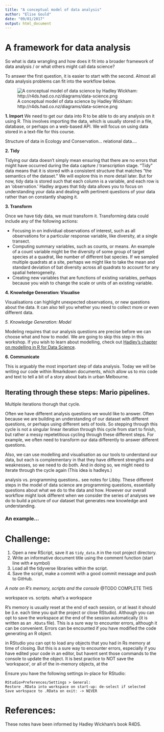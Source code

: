 ```yaml
---
title: "A conceptual model of data analysis"
author: "Elise Gould"
date: "09/01/2017"
output: html_document
---
```


# A framework for data analysis

So what is data wrangling and how does it fit into a broader framework of data analysis / or what others might call data science?

To answer the first question, it is easier to start with the second. Almost all data analysis problems can fit into the workflow below.

![A conceptual model of data science by Hadley Wickham: http://r4ds.had.co.nz/diagrams/data-science.png](../assets/data-science.png)

**1. Import** We need to get our data into R to be able to do any analysis on it using R. This involves importing the data, which is usually stored in a file, database, or perhaps on a web-based API. We will focus on using data stored in a text-file for this course.

Structure of data in Ecology and Conservation... relational data.... 

**2. Tidy** 

Tidying our data doesn't simply mean ensuring that there are no errors that might have occurred during the data capture / transcription stage. "Tidy" data means that it is stored with a consistent structure that matches "the semantics of the dataset." We will explore this in more detail later. But for now, tidy data is stored such that each column is a variable, and each row is an 'observation.' Hadley argues that tidy data allows you to focus on understanding your data and dealing with pertinent questions of your data rather than on constantly shaping it.


**3. Transform**

Once we have tidy data, we must transform it. Transforming data could include any of the following actions:

- Focusing in on individual observations of interest, such as all observations for a particular response variable, like diversity, at a single transect.
- Computing summary variables, such as counts, or means. An example of a count variable might be the diversity of some group of target species at a quadrat, like number of different bat species. If we sampled multiple quadrats at a site, perhaps we might like to take the mean and standard deviation of bat diversity across all quadrats to account for any spatial heterogeneity.
- Creating new variables that are functions of existing variables, perhaps because you wish to change the scale or units of an existing variable.

**4. Knowledge Generation: Visualise**

Visualisations can highlight unexpected observations, or new questions about the data. It can also tell you whether you need to collect more or even different data. 

*5. Knowledge Generation: Model*

Modeling requires that our analysis questions are precise before we can choose what and how to model. We are going to skip this step in this workshop. If you wish to learn about modelling, check out  [Hadley's chapter on modelling in R for Data Science](http://r4ds.had.co.nz/model-intro.html).

**6. Communicate**

This is arguably the most important step of data analysis. Today we will be writing our code within Rmarkdown documents, which allow us to mix code and text to tell a bit of a story about bats in urban Melbourne.

##  Iterating through these steps: Mario pipelines.

Multiple iterations thorugh that cycle.

Often we have different analysis questions we would like to answer. Often because we are building an understanding of our dataset with different questions, or perhaps using different sets of tools. So stepping through this cycle is not a singular linear iteration through this cycle from start to finish, but rather a messy repetetitious cycling through these different steps. For example, we often need to transform our data differently to answer different questions.

Also, we can use modelling and visualisation as our tools to understand our data, but each is complementary in that they have different strengths and weaknesses, so we need to do both. And in doing so, we might need to iterate through the cycle again (This idea is hadleys.)

analysis vs. programming questions.. see notes for Libby. These different steps in the model of data science are programming questions, essentially questions about what we do to the data and how. However our overall workflow might look different when we consider the series of analyses we do to build a picture of our dataset that generates new knowledge and understanding.

### An example...

# Challenge:

1. Open a new RScript, save it as `tidy_data.R` in the root project directory.
2. Write an informative document title using the comment function (start line with `#` symbol)
3. Load all the tidyverse libraries within the script.
4. Save the script, make a commit with a good commit message and push to GitHub.

*A note on R's memory, scripts and the console* @TODO COMPLETE THIS

workspace vs. scripts. what's a workspace

R's memory is usually reset at the end of each session, or at least it should be (i.e. each time you quit the project or close RStudio). Although you can opt to save the workspace at the end of the session automatically (it is written as an `.RData` file). This is a sure way to encounter errors, although it can be convenient. Errors can be encounted if you have modified the code generating an R object.


in RStudio you can opt to load any objects that you had in Rs memory at time of closing. But this is a sure way to encounter errors, especially if you have edited your code in an editor, but havent sent those commands to the console to update the object. It is best practice to NOT save the 'workspace', or all of the in-memory objects, at the 

Ensure you have the following settings in-place for RStudio:

```
RStudio>Preferences/Settings > General:
Restore .RData into workspace on start-up: de-select if selected
Save workspace to .RData on exit: -> NEVER
```





# References:

These notes have been informed by Hadley Wickham's book R4DS.

